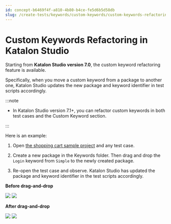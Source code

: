 ```yaml
---
id: concept-b6469f4f-a810-4b80-b4ce-fe5d6b5d58db
slug: /create-tests/keywords/custom-keywords/custom-keywords-refactoring-in-katalon-studio
---
```


# Custom Keywords Refactoring in Katalon Studio

Starting from **Katalon Studio version 7.0**, the custom keyword refactoring feature is available.

Specifically, when you move a custom keyword from a package to another one, Katalon Studio updates the new package and keyword identifier in test scripts accordingly.


:::note

-   In Katalon Studio version 7.1+, you can refactor custom keywords in both test cases and the Custom Keyword section.

:::

Here is an example:

1.  Open [the shopping cart sample project](/get-started/sample-projects/data-driven-test/sample-webui-tests-project-with-data-driven-testing-shopping-cart-sample-in-katalon-studio) and any test case.

2.  Create a new package in the Keywords folder. Then drag and drop the <code>Login</code> keyword from <code>Simple</code> to the newly created package.

3.  Re-open the test case and observe. Katalon Studio has updated the package and keyword identifier in the test scripts accordingly.


**Before drag-and-drop**

<img src="https://github.com/katalon-studio/docs-images/raw/master/katalon-studio/docs/custom-keyword-refactor/package-bf.png" width={600} />

<img src="https://github.com/katalon-studio/docs-images/raw/master/katalon-studio/docs/custom-keyword-refactor/identifier-bf.png" width={600} />

**After drag-and-drop**

<img src="https://github.com/katalon-studio/docs-images/raw/master/katalon-studio/docs/custom-keyword-refactor/package-aft.png" width={600} />

<img src="https://github.com/katalon-studio/docs-images/raw/master/katalon-studio/docs/custom-keyword-refactor/identifier-aft.png" width={600} />